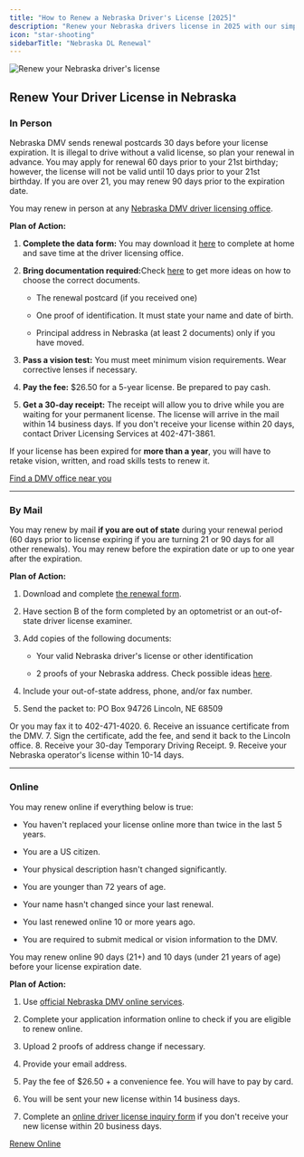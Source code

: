 ```yaml
---
title: "How to Renew a Nebraska Driver's License [2025]"
description: "Renew your Nebraska drivers license in 2025 with our simple, step-by-step guide. Find all the necessary requirements, forms, fees, and online renewal options to ensure a hassle-free experience. Stay legal and avoid fines - start your renewal process now!"
icon: "star-shooting"
sidebarTitle: "Nebraska DL Renewal"
---
```


![Renew your Nebraska driver's license](https://driving-tests.org/wp-content/uploads/2024/07/renew-nebraska-drivers-license.jpg)

## Renew Your Driver License in Nebraska

### In Person

Nebraska DMV sends renewal postcards 30 days before your license expiration. It is illegal to drive without a valid license, so plan your renewal in advance. You may apply for renewal 60 days prior to your 21st birthday; however, the license will not be valid until 10 days prior to your 21st birthday. If you are over 21, you may renew 90 days prior to the expiration date.

You may renew in person at any [Nebraska DMV driver licensing office](https://driving-tests.org/dmv-near-me/).

**Plan of Action:**

1. **Complete the data form:** You may download it [here](https://dmv.nebraska.gov/sites/dmv.nebraska.gov/files/doc/dls/forms/classoidform.pdf) to complete at home and save time at the driver licensing office.

2. **Bring documentation required:**&#x43;heck [here](https://dmv.nebraska.gov/sites/dmv.nebraska.gov/files/doc/dls/verificationdocs.pdf) to get more ideas on how to choose the correct documents.

   * The renewal postcard (if you received one)

   * One proof of identification. It must state your name and date of birth.

   * Principal address in Nebraska (at least 2 documents) only if you have moved.

3. **Pass a vision test:** You must meet minimum vision requirements. Wear corrective lenses if necessary.

4. **Pay the fee:** $26.50 for a 5-year license. Be prepared to pay cash.

5. **Get a 30-day receipt:** The receipt will allow you to drive while you are waiting for your permanent license. The license will arrive in the mail within 14 business days. If you don't receive your license within 20 days, contact Driver Licensing Services at 402-471-3861.

If your license has been expired for **more than a year**, you will have to retake vision, written, and road skills tests to renew it.

[Find a DMV office near you](https://driving-tests.org/dmv-near-me/)

***

### By Mail

You may renew by mail **if you are out of state** during your renewal period (60 days prior to license expiring if you are turning 21 or 90 days for all other renewals). You may renew before the expiration date or up to one year after the expiration.

**Plan of Action:**

1. Download and complete [the renewal form](https://dmv.nebraska.gov/sites/dmv.nebraska.gov/files/doc/dls/forms/outofstaterenewaldataform.pdf).

2. Have section B of the form completed by an optometrist or an out-of-state driver license examiner.

3. Add copies of the following documents:

   * Your valid Nebraska driver's license or other identification

   * 2 proofs of your Nebraska address. Check possible ideas [here](https://dmv.nebraska.gov/sites/dmv.nebraska.gov/files/doc/dls/verificationdocs.pdf).

4. Include your out-of-state address, phone, and/or fax number.

5. Send the packet to:
   PO Box 94726 Lincoln, NE 68509

Or you may fax it to 402-471-4020.
6\. Receive an issuance certificate from the DMV.
7\. Sign the certificate, add the fee, and send it back to the Lincoln office.
8\. Receive your 30-day Temporary Driving Receipt.
9\. Receive your Nebraska operator's license within 10-14 days.

***

### Online

You may renew online if everything below is true:

* You haven't replaced your license online more than twice in the last 5 years.

* You are a US citizen.

* Your physical description hasn't changed significantly.

* You are younger than 72 years of age.

* Your name hasn't changed since your last renewal.

* You last renewed online 10 or more years ago.

* You are required to submit medical or vision information to the DMV.

You may renew online 90 days (21+) and 10 days (under 21 years of age) before your license expiration date.

**Plan of Action:**

1. Use [official Nebraska DMV online services](https://www.nebraska.gov/dmv/dlr/index.cgi).

2. Complete your application information online to check if you are eligible to renew online.

3. Upload 2 proofs of address change if necessary.

4. Provide your email address.

5. Pay the fee of $26.50 + a convenience fee. You will have to pay by card.

6. You will be sent your new license within 14 business days.

7. Complete an [online driver license inquiry form](https://www.nebraska.gov/dmv/dlr/inquiry.cgi) if you don't receive your new license within 20 business days.

[Renew Online](https://www.nebraska.gov/dmv/dlr/index.cgi)

<Snippet file="renewal-state-block.mdx" />